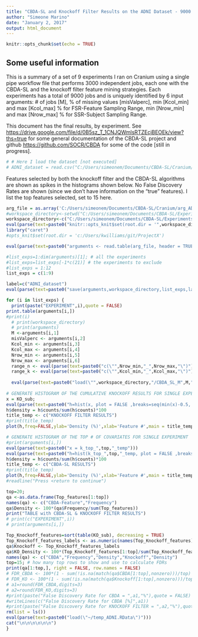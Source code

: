 ---
title: "CBDA-SL and Knockoff Filter Results on the ADNI Dataset - 9000 jobs x 9 experiments"
author: "Simeone Marino"
date: "January 2, 2017"
output: html_document
---

```{r setup, include=FALSE}
knitr::opts_chunk$set(echo = TRUE)
```

## Some useful information

This is a summary of a set of 9 experiments I ran on Cranium using a single pipe workflow file that performs 3000 independent jobs, each one with the CBDA-SL and the knockoff filter feature mining strategies.
Each experiments has a total of 9000 jobs and is uniquely identified by 6 input arguments: # of jobs [M], % of missing values [misValperc], min [Kcol_min] and max [Kcol_max] % for FSR-Feature Sampling Range, min [Nrow_min] and max [Nrow_max] % for SSR-Subject Sampling Range.

This document has the final results, by experiment. See <https://drive.google.com/file/d/0B5sz_T_1CNJQWmlsRTZEcjBEOEk/view?ths=true> for some general documentation of the CBDA-SL project and github <https://github.com/SOCR/CBDA> for some of the code [still in progress].

```{r Loading the ADNI Dataset, include=TRUE}
# # Here I load the dataset [not executed]
# ADNI_dataset = read.csv("C:/Users/simeonem/Documents/CBDA-SL/Cranium/ADNI_dataset.txt",header = TRUE)

```

Features selected by both the knockoff filter and the CBDA-SL algorithms are shown as spikes in
the histograms shown below. No False Discovery Rates are shown (since we don't have information on the "true" features). I list the top features selected, set to 15 here.

```{r Set the location of the arguments file and the workspace directory, echo=FALSE}
arg_file = as.array('C:/Users/simeonem/Documents/CBDA-SL/Cranium/arg_ADNI.txt')
#workspace_directory<-setwd("C:/Users/simeonem/Documents/CBDA-SL/ExperimentsNov2016/KO/Dec5/")
workspace_directory<-c("C:/Users/simeonem/Documents/CBDA-SL/ExperimentsNov2016/ADNI/")
eval(parse(text=paste0("knitr::opts_knit$set(root.dir = '",workspace_directory,"')")))
library("caret")
#opts_knit$set(root.dir = 'c:/Users/kwilliams/git/ProjectX')

```
```{r Read the input arguments and the dataset from the specified file, echo=FALSE}
eval(parse(text=paste0("arguments <- read.table(arg_file, header = TRUE)")))
```

```{r Set the list of experiments to analze, echo=FALSE}
#list_exps=1:dim(arguments)[1]; # all the experiments
#list_exps=list_exps[-1*c(21)] # the experiments to exclude
#list_exps = 1:12
list_exps = c(1:9)
```

```{r Save basic info in a temp file to speed up the script while looping through the experiments, echo=FALSE}
label=c("ADNI_dataset")
eval(parse(text=paste0("save(arguments,workspace_directory,list_exps,label,file= \"~/temp_ADNI.RData\")")))
```

```{r Loop through each experiment to load the workspace and generate histograms/tables, echo=FALSE}
for (i in list_exps) {
  print(paste("EXPERIMENT",i),quote = FALSE)
print.table(arguments[i,])
#print(i)
  # print(workspace_directory)
  # print(arguments)
  M <-arguments[i,1]
  misValperc <- arguments[i,2]
  Kcol_min <- arguments[i,3]
  Kcol_max <- arguments[i,4]
  Nrow_min <- arguments[i,5]
  Nrow_max <- arguments[i,6]
  range_n <- eval(parse(text=paste0("c(\"",Nrow_min,"_",Nrow_max,"\")")))
  range_k <- eval(parse(text=paste0("c(\"",Kcol_min,"_",Kcol_max,"\")")))
  
  eval(parse(text=paste0("load(\"",workspace_directory,"/CBDA_SL_M",M,"_miss",misValperc,"_n",range_n,"_k",range_k,"_Light_",label,".RData\")")))
  
# GENERATE HISTOGRAM OF THE CUMULATIVE KNOCKOFF RESULTS FOR SINGLE EXPERIMENT
x = KO_sub;
eval(parse(text=paste0("h=hist(x, plot = FALSE ,breaks=seq(min(x)-0.5, max(x)+0.5, by=1))")))
h$density = h$counts/sum(h$counts)*100
title_temp <- c("KNOCKOFF FILTER RESULTS")
#print(title_temp)
plot(h,freq=FALSE,ylab='Density (%)',xlab='Feature #',main = title_temp,ylim=c(0,max(h$density)))

# GENERATE HISTOGRAM OF THE TOP # OF COVARIATES FOR SINGLE EXPERIMENT
#print(arguments[i,])
eval(parse(text=paste0("x = k_top_",top,"_temp")))
eval(parse(text=paste0("h=hist(k_top_",top,"_temp, plot = FALSE ,breaks=seq(min(k_top_",top,"_temp)-0.5, max(k_top_",top,"_temp)+0.5, by=1))")))
h$density = h$counts/sum(h$counts)*100
title_temp <- c("CBDA-SL RESULTS")
#print(title_temp)
plot(h,freq=FALSE,ylab='Density (%)',xlab='Feature #',main = title_temp,ylim=c(0,max(h$density)))
#readline("Press <return to continue")

top=20;
qa <-as.data.frame(Top_features[1:top])
names(qa) <- c("CBDA-Feature","Frequency")
qa$Density <- 100*(qa$Frequency/sum(Top_features))
print("TABLE with CBDA-SL & KNOCKOFF FILTER RESULTS")
# print(c("EXPERIMENT",i))
# print(arguments[i,])

Top_Knockoff_features=sort(table(KO_sub), decreasing = TRUE)
Top_Knockoff_features_labels <- as.numeric(names(Top_Knockoff_features)[1:top])
qa$Knockoff <- Top_Knockoff_features_labels
qa$KO_Density <- 100*(Top_Knockoff_features[1:top]/sum(Top_Knockoff_features))
names(qa) <- c("CBDA","Frequency","Density","Knockoff","Density")
top=15; # how many top rows to show and use to calculate FDRs
print(qa[1:top,], right = FALSE, row.names = FALSE)
# FDR_CBDA <- 100*(1 - sum(!is.na(match(qa$CBDA[1:top],nonzero)))/top)
# FDR_KO <- 100*(1 - sum(!is.na(match(qa$Knockoff[1:top],nonzero)))/top)
# a1=round(FDR_CBDA,digits=3)
# a2=round(FDR_KO,digits=3)
#print(paste("False Discovery Rate for CBDA = ",a1,"%"),quote = FALSE)
#writeLines(c("False Discovery Rate for CBDA [%]",a1))
#print(paste("False Discovery Rate for KNOCKOFF FILTER = ",a2,"%"),quote = FALSE)
rm(list = ls())
eval(parse(text=paste0("load(\"~/temp_ADNI.RData\")")))
cat("\n\n\n\n\n\n")
}
```


